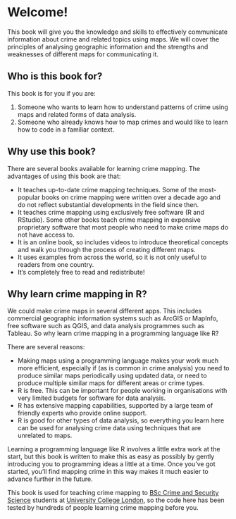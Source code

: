 # Welcome! {.unnumbered}


::: {.abstract}
This book will give you the knowledge and skills to effectively communicate information about crime and related topics using maps. We will cover the principles of analysing geographic information and the strengths and weaknesses of different maps for communicating it.
:::


## Who is this book for?

This book is for you if you are:

  1. Someone who wants to learn how to understand patterns of crime using maps and related forms of data analysis.
  2. Someone who already knows how to map crimes and would like to learn how to code in a familiar context.



## Why use this book?

There are several books available for learning crime mapping. The advantages of using this book are that:

  * It teaches up-to-date crime mapping techniques. Some of the most-popular books on crime mapping were written over a decade ago and do not reflect substantial developments in the field since then.
  * It teaches crime mapping using exclusively free software (R and RStudio). Some other books teach crime mapping in expensive proprietary software that most people who need to make crime maps do not have access to.
  * It is an online book, so includes videos to introduce theoretical concepts and walk you through the process of creating different maps.
  * It uses examples from across the world, so it is not only useful to readers from one country.
  * It's completely free to read and redistribute!
  
  

## Why learn crime mapping in R?

We could make crime maps in several different apps. This includes commercial geographic information systems such as ArcGIS or MapInfo, free software such as QGIS, and data analysis programmes such as Tableau. So why learn crime mapping in a programming language like R?

There are several reasons:

  * Making maps using a programming language makes your work much more efficient, especially if (as is common in crime analysis) you need to produce similar maps periodically using updated data, or need to produce multiple similar maps for different areas or crime types.
  * R is free. This can be important for people working in organisations with very limited budgets for software for data analysis.
  * R has extensive mapping capabilities, supported by a large team of friendly experts who provide online support.
  * R is good for other types of data analysis, so everything you learn here can be used for analysing crime data using techniques that are unrelated to maps.

Learning a programming language like R involves a little extra work at the start, but this book is written to make this as easy as possibly by gently introducing you to programming ideas a little at a time. Once you've got started, you'll find mapping crime in this way makes it much easier to advance further in the future.

This book is used for teaching crime mapping to [BSc Crime and Security Science](https://www.ucl.ac.uk/prospective-students/undergraduate/degrees/crime-and-security-science-bsc) students at [University College London](https://www.ucl.ac.uk/), so the code here has been tested by hundreds of people learning crime mapping before you.

